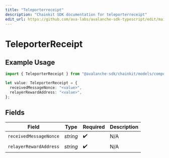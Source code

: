 ```yaml
---
title: "Teleporterreceipt"
description: "Chainkit SDK documentation for teleporterreceipt"
edit_url: https://github.com/ava-labs/avalanche-sdk-typescript/edit/main/chainkit/docs/models/components/teleporterreceipt.md
---
```


# TeleporterReceipt

## Example Usage

```typescript
import { TeleporterReceipt } from "@avalanche-sdk/chainkit/models/components";

let value: TeleporterReceipt = {
  receivedMessageNonce: "<value>",
  relayerRewardAddress: "<value>",
};
```

## Fields

| Field                  | Type                   | Required               | Description            |
| ---------------------- | ---------------------- | ---------------------- | ---------------------- |
| `receivedMessageNonce` | *string*               | :heavy_check_mark:     | N/A                    |
| `relayerRewardAddress` | *string*               | :heavy_check_mark:     | N/A                    |